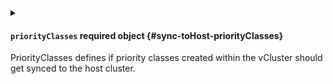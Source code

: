 
<details className="config-field" data-expandable="true">
<summary>

#### `priorityClasses` <span className="config-field-required" data-required="false">required</span> <span className="config-field-type">object</span> <span className="config-field-default"></span> <span className="config-field-enum"></span> {#sync-toHost-priorityClasses}

PriorityClasses defines if priority classes created within the vCluster should get synced to the host cluster.

</summary>




<details className="config-field" data-expandable="false" open>
<summary>

##### `enabled` <span className="config-field-required" data-required="false">required</span> <span className="config-field-type">boolean</span> <span className="config-field-default">false</span> <span className="config-field-enum"></span> {#sync-toHost-priorityClasses-enabled}

Enabled defines if this option should be enabled.

</summary>



</details>


</details>
